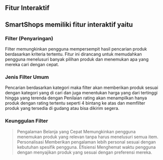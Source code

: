 ## Fitur Interaktif

## SmartShops memiliki fitur interaktif yaitu

### Filter (Penyaringan)
Filter  memungkinkan pengguna mempersempit hasil pencarian produk berdasarkan kriteria tertentu.
Fitur ini dirancang untuk memudahkan pengguna menelusuri banyak pilihan produk dan menemukan apa yang mereka cari dengan cepat.

### Jenis Filter Umum
Pencarian berdasarkan kategori maka filter akan memberikan produk sesuai dengan kategori yang di cari dan juga menentukan harga yang dari tertinggi hingga yang terenda
dengan Penilaian rating akan menampilkan hanya produk dengan rating tertentu seperti 4 bintang ke atas dan memfilter produk yang tersedia di gudang atau bisa dikirim segera. 

### Keunggulan Filter

> Pengalaman Belanja yang Cepat Memungkinkan pengguna menemukan produk yang relevan tanpa harus menelusuri semua item.
> Personalisasi Memberikan pengalaman lebih personal sesuai dengan kebutuhan spesifik pengguna.
> Efisiensi Menghemat waktu pengguna dengan menyajikan produk yang sesuai dengan preferensi mereka.
